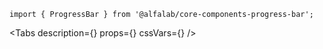 


<Meta
    title='Компоненты/ProgressBar'
    component={ProgressBar}
/>


<!-- Canvas -->

<Story name='ProgressBar'>
    <ProgressBar
        value={number('value', 40)}
        view={select('view', ['positive', 'negative'])}
    />
</Story>


<!-- Docs -->

<ComponentHeader
    name='ProgressBar'
    version={version}
    package='@alfalab/core-components-progress-bar'
    stage={2}
/>

```tsx
import { ProgressBar } from '@alfalab/core-components-progress-bar';
```

<Tabs
    description={<Description />}
    props={<Props of={ProgressBar} />}
    cssVars={<CssVars css={styles} />}
/>
